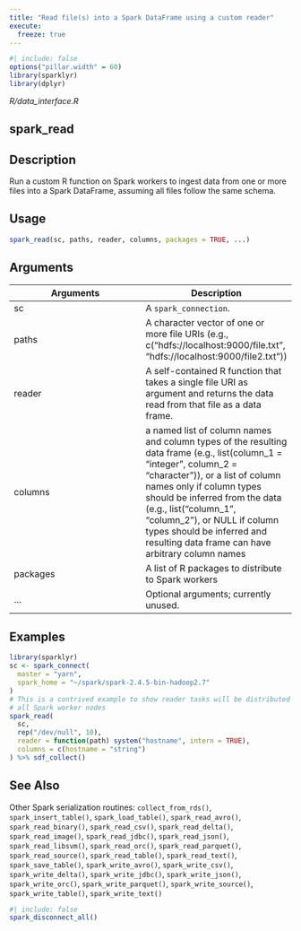 ```yaml
---
title: "Read file(s) into a Spark DataFrame using a custom reader"
execute:
  freeze: true
---
```


```r
#| include: false
options("pillar.width" = 60)
library(sparklyr) 
library(dplyr)
```

*R/data_interface.R*

## spark_read

## Description
Run a custom R function on Spark workers to ingest data from one or more files into a Spark DataFrame, assuming all files follow the same schema. 


## Usage
```r
spark_read(sc, paths, reader, columns, packages = TRUE, ...) 
```

## Arguments
|Arguments|Description|
|---|---|
| sc | A `spark_connection`. |
| paths | A character vector of one or more file URIs (e.g., c("hdfs://localhost:9000/file.txt", "hdfs://localhost:9000/file2.txt")) |
| reader | A self-contained R function that takes a single file URI as argument and returns the data read from that file as a data frame. |
| columns | a named list of column names and column types of the resulting data frame (e.g., list(column_1 = "integer", column_2 = "character")), or a list of column names only if column types should be inferred from the data (e.g., list("column_1", "column_2"), or NULL if column types should be inferred and resulting data frame can have arbitrary column names |
| packages | A list of R packages to distribute to Spark workers |
| ... | Optional arguments; currently unused. |





## Examples
```r
library(sparklyr) 
sc <- spark_connect( 
  master = "yarn", 
  spark_home = "~/spark/spark-2.4.5-bin-hadoop2.7" 
) 
# This is a contrived example to show reader tasks will be distributed across 
# all Spark worker nodes 
spark_read( 
  sc, 
  rep("/dev/null", 10), 
  reader = function(path) system("hostname", intern = TRUE), 
  columns = c(hostname = "string") 
) %>% sdf_collect() 
```

## See Also
Other Spark serialization routines:  `collect_from_rds()`, `spark_insert_table()`, `spark_load_table()`, `spark_read_avro()`, `spark_read_binary()`, `spark_read_csv()`, `spark_read_delta()`, `spark_read_image()`, `spark_read_jdbc()`, `spark_read_json()`, `spark_read_libsvm()`, `spark_read_orc()`, `spark_read_parquet()`, `spark_read_source()`, `spark_read_table()`, `spark_read_text()`, `spark_save_table()`, `spark_write_avro()`, `spark_write_csv()`, `spark_write_delta()`, `spark_write_jdbc()`, `spark_write_json()`, `spark_write_orc()`, `spark_write_parquet()`, `spark_write_source()`, `spark_write_table()`, `spark_write_text()`


```r
#| include: false
spark_disconnect_all()
```
